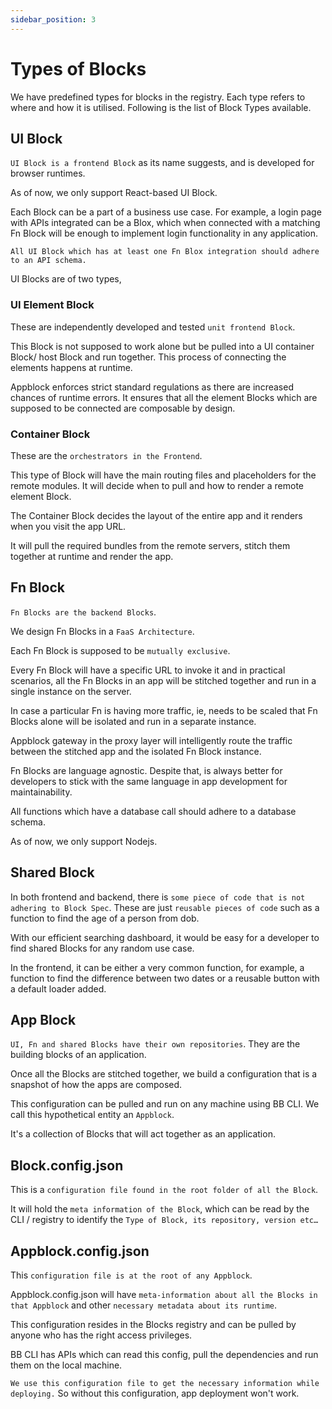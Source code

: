 ```yaml
---
sidebar_position: 3
---
```


# Types of Blocks

We have predefined types for blocks in the registry. Each type refers to where and how it is utilised. Following is the list of Block Types available.

## UI Block

`UI Block is a frontend Block` as its name suggests, and is developed for browser runtimes. 

As of now, we only support React-based UI Block. 

Each Block can be a part of a business use case. For example, a login page with APIs integrated can be a Blox, which when connected with a matching Fn Block will be enough to implement login functionality in any application.

`All UI Block which has at least one Fn Blox integration should adhere to an API schema.`

UI Blocks are of two types,

###  UI Element Block

These are independently developed and tested `unit frontend Block`.

This Block is not supposed to work alone but be pulled into a UI container Block/ host Block and run together. This process of connecting the elements happens at runtime. 

Appblock enforces strict standard regulations as there are increased chances of runtime errors. It ensures that all the element Blocks which are supposed to be connected are composable by design.

### Container Block

These are the `orchestrators in the Frontend`. 

This type of Block will have the main routing files and placeholders for the remote modules. It will decide when to pull and how to render a remote element Block.

The Container Block decides the layout of the entire app and it renders when you visit the app URL. 

It will pull the required bundles from the remote servers, stitch them together at runtime and render the app.

## Fn Block

`Fn Blocks are the backend Blocks`. 

We design Fn Blocks in a `FaaS Architecture`. 

Each Fn Block is supposed to be `mutually exclusive`. 

Every Fn Block will have a specific URL to invoke it and in practical scenarios, all the Fn Blocks in an app will be stitched together and run in a single instance on the server.

In case a particular Fn is having more traffic, ie, needs to be scaled that Fn Blocks alone will be isolated and run in a separate instance. 

Appblock gateway in the proxy layer will intelligently route the traffic between the stitched app and the isolated Fn Block instance.

Fn Blocks are language agnostic. Despite that, is always better for developers to stick with the same language in app development for maintainability.

All functions which have a database call should adhere to a database schema.

As of now, we only support Nodejs.

## Shared Block

In both frontend and backend, there is `some piece of code that is not adhering to Block Spec`. These are just `reusable pieces of code` such as a function to find the age of a person from dob.

With our efficient searching dashboard, it would be easy for a developer to find shared Blocks for any random use case.

In the frontend, it can be either a very common function, for example, a function to find the difference between two dates or a reusable button with a default loader added. 

## App Block

`UI, Fn and shared Blocks have their own repositories`. They are the building blocks of an application. 

Once all the Blocks are stitched together, we build a configuration that is a snapshot of how the apps are composed. 

This configuration can be pulled and run on any machine using BB CLI. We call this hypothetical entity an `Appblock`. 

It's a collection of Blocks that will act together as an application.

## Block.config.json 

This is a `configuration file found in the root folder of all the Block`. 

It will hold the `meta information of the Block`, which can be read by the CLI / registry to identify the `Type of Block, its repository, version etc…`

## Appblock.config.json

This `configuration file is at the root of any Appblock`. 

Appblock.config.json will have `meta-information about all the Blocks in that Appblock` and other `necessary metadata about its runtime`. 

This configuration resides in the Blocks registry and can be pulled by anyone who has the right access privileges.

BB CLI has APIs which can read this config, pull the dependencies and run them on the local machine. 

`We use this configuration file to get the necessary information while deploying.` So without this configuration, app deployment won't work.








